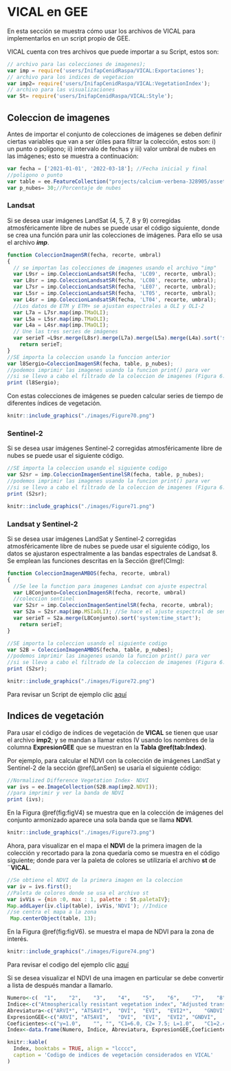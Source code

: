 # VICAL en GEE

En esta sección se muestra cómo usar los archivos de VICAL para implementarlos en un script propio de GEE. 

VICAL cuenta con tres archivos que puede importar a su Script, estos son: 

```js
// archivo para las colecciones de imagenes);
var imp = require('users/InifapCenidRaspa/VICAL:Exportaciones');
// archivo para los indices de vegetacion
var imp2= require('users/InifapCenidRaspa/VICAL:VegetationIndex'); 
// archivo para las visualizaciones
var St= require('users/InifapCenidRaspa/VICAL:Style');

```

## Coleccion de imagenes {#CImg}
Antes de importar el conjunto de colecciones de imágenes se deben definir ciertas variables que van a ser útiles para filtrar la colección, estos son: i) un punto o polígono; ii) intervalo de fechas y iii) valor umbral de nubes en las imágenes; esto se muestra a continuación: 
```js
var fecha = ['2021-01-01', '2022-03-18']; //Fecha inicial y final 
//poligono o punto
var table = ee.FeatureCollection("projects/calcium-verbena-328905/assets/Bate"); 
var p_nubes= 30;//Porcentaje de nubes
```

### Landsat
Si se desea usar imágenes LandSat (4, 5, 7, 8 y 9) corregidas atmosféricamente libre de nubes se puede usar el código siguiente, donde se crea una función para unir las colecciones de imágenes. Para ello se usa el archivo **_imp_**. 
```js
function ColeccionImagenSR(fecha, recorte, umbral)
{
  // se importan las colecciones de imagenes usando el archivo "imp"
  var L9sr = imp.ColeccionLandsatSR(fecha, 'LC09', recorte, umbral);
  var L8sr = imp.ColeccionLandsatSR(fecha, 'LC08', recorte, umbral);
  var L7sr = imp.ColeccionLandsatSR(fecha, 'LE07', recorte, umbral);
  var L5sr = imp.ColeccionLandsatSR(fecha, 'LT05', recorte, umbral);
  var L4sr = imp.ColeccionLandsatSR(fecha, 'LT04', recorte, umbral);
  //Los datos de ETM y ETM+ se ajustan espectrales a OLI y OLI-2 
  var L7a = L7sr.map(imp.TMaOLI);
  var L5a = L5sr.map(imp.TMaOLI);
  var L4a = L4sr.map(imp.TMaOLI);
  // Une las tres series de imágenes
  var serieT =L9sr.merge(L8sr).merge(L7a).merge(L5a).merge(L4a).sort('system:time_start');
	return serieT;
}
//SE importa la coleccion usando la funccion anterior 
var l8Sergio=ColeccionImagenSR(fecha, table, p_nubes);
//podemos imprimir las imagenes usando la funcion print() para ver 
//si se llevo a cabo el filtrado de la coleccion de imagenes (Figura 6.1) 
print (l8Sergio);

```

Con estas colecciones de imágenes se pueden calcular series de tiempo de diferentes índices de vegetación.

```r
knitr::include_graphics("./images/Figure70.png")
```

### Sentinel-2
Si se desea usar imágenes Sentinel-2 corregidas atmosféricamente libre de nubes se puede usar el siguiente código.
```js
//SE importa la coleccion usando el siguiente codigo
var S2sr = imp.ColeccionImagenSentinelSR(fecha, table, p_nubes);
//podemos imprimir las imagenes usando la funcion print() para ver 
//si se llevo a cabo el filtrado de la coleccion de imagenes (Figura 6.2)
print (S2sr);
```

```r
knitr::include_graphics("./images/Figure71.png")
```


### Landsat y Sentinel-2 {#LanSen}
Si se desea usar imágenes LandSat y Sentinel-2 corregidas atmosféricamente libre de nubes se puede usar el siguiente código, los datos se ajustaron espectralmente a las bandas espectrales de Landsat 8. Se emplean las funciones descritas en la Sección \@ref(CImg):
```js
function ColeccionImagenAMBOS(fecha, recorte, umbral)
{
  //Se lee la function para imagenes Landsat con ajuste espectral
  var L8Conjunto=ColeccionImagenSR(fecha, recorte, umbral)
  //coleccion sentinel
  var S2sr = imp.ColeccionImagenSentinelSR(fecha, recorte, umbral);
  var S2a = S2sr.map(imp.MSIaOLI); //Se hace el ajuste espectral de sentinel-2 a Landsat
  var serieT = S2a.merge(L8Conjunto).sort('system:time_start');
	return serieT;
}

//SE importa la coleccion usando el siguiente codigo
var S2B = ColeccionImagenAMBOS(fecha, table, p_nubes);
//podemos imprimir las imagenes usando la funcion print() para ver 
//si se llevo a cabo el filtrado de la coleccion de imagenes (Figura 6.3)
print (S2sr);

```

```r
knitr::include_graphics("./images/Figure72.png")
```

Para revisar un Script de ejemplo clic [aquí](https://code.earthengine.google.com/1eb76041c45bccf238c28ee9a4bad955)

## Indices de vegetación 
Para usar el código de índices de vegetación de **VICAL** se tienen que usar el archivo **imp2**; y se mandan a llamar estos IV usando los nombres de la columna **ExpresionGEE** que se muestran en la **Tabla \@ref(tab:Index)**.

Por ejemplo, para calcular el NDVI con la colección de imágenes LandSat y Sentinel-2 de la sección \@ref(LanSen) se usaría el siguiente código:

```js
//Normalized Difference Vegetation Index- NDVI
var ivs = ee.ImageCollection(S2B.map(imp2.NDVI));
//para imprimir y ver la banda de NDVI
print (ivs);
```

En la Figura \@ref(fig:figV4) se muestra que en la colección de imágenes del conjunto armonizado aparece una sola banda que se llama **NDVI**.
```r
knitr::include_graphics("./images/Figure73.png")
```

Ahora, para visualizar en el mapa el **NDVI** de la primera imagen de la colección y recortado para la zona quedaría como se muestra en el código siguiente; donde para ver la paleta de colores se utilizaría el archivo **st ** de ¨**VICAL**.  
```js
//Se obtiene el NDVI de la primera imagen en la coleccion 
var iv = ivs.first();
//Paleta de colores donde se usa el archivo st
var ivVis = {min :0, max : 1, palette : St.paletaIV};
Map.addLayer(iv.clip(table), ivVis,'NDVI'); //Indice
//se centra el mapa a la zona
 Map.centerObject(table, 13);
```
En la Figura \@ref(fig:figV6). se muestra el mapa de NDVI para la zona de interés.

```r
knitr::include_graphics("./images/Figure74.png")
```
Para revisar el codigo del ejemplo clic [aquí](https://code.earthengine.google.com/299b022150c4569d006b323931f8d828)

Si se desea visualizar el NDVI de una imagen en particular se debe convertir a lista de después mandar a llamarlo. 

```r
Numero<-c(	"1",	"2",	"3",	"4",	"5",	"6",	"7",	"8",	"9",	"10",	"",	"11",	"12",	"13",	"14",	"15",	"16",	"17",	"18",	"19",	"20",	"21",	"22",	"23")
Indice<-c("Atmospherically resistant vegetation index",	"Adjusted transformed soil-adjusted vegetation index",	"Difference vegetation index",	"Enhanced vegetation index",	"Enhanced vegetation index",	"Green normalized difference vegetation index",	"Modified soil adjusted vegetation index",	"Moisture stress index",	"Modiﬁed triangular vegetation index",	"Modiﬁed triangular vegetation index-2",	"",	"Normalized difference tillage index (NDTI)",	"Normalized difference vegetation index",	"Normalized difference water index",	"Optimized soil adjusted vegetation index",	"Renormalized difference vegetation index",	"Redness index",	"Ratio vegetation index",	"Soil adjusted vegetation index",	"Triangular vegetation index",	"Transformed soil adjusted vegetation index",	"Visible atmospherically resistant index",	"Vegetation index number or simple ratio",	"Wide dynamic range vegetation index")
Abreviatura<-c("ARVI*",	"ATSAVI*",	"DVI",	"EVI",	"EVI2*",	"GNDVI",	"MSAVI2",	"MSI",	"MTVI",	"MTVI2",	"",	"NDTI",	"NDVI",	"NDWI",	"OSAVI*",	"RDVI",	"RI",	"RVI",	"SAVI*",	"TVI",	"TSAVI*",	"VARI",	"VIN",	"WDRVI*")
ExpresionGEE<-c("ARVI",	"ATSAVI",	"DVI",	"EVI",	"EVI2",	"GNDVI",	"MSAVI2",	"MSI",	"MTVI",	"MTVI2",	"",	"NDTI",	"NDVI",	"NDWI",	"OSAVI",	"RDVI",	"RI",	"RVI",	"SAVI",	"TVI",	"TSAVI",	"VARI",	"VIN",	"WDRVI")
Coeficientes<-c("γ=1.0",	"",	"",	"C1=6.0, C2= 7.5; L=1.0",	"C1=2.4",	"",	"",	"",	"",	"",	"",	"",	"",	"",	"X=0.16",	"",	"",	"",	"L=0.5",	"",	"a= 1 ; b=0; ",	"",	"",	"α=0.2")
Index<-data.frame(Numero, Indice, Abreviatura, ExpresionGEE,Coeficientes)

knitr::kable(
  Index, booktabs = TRUE, align = "lcccc",
  caption = 'Codigo de indices de vegetación considerados en VICAL'
)
```
